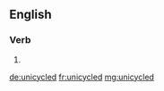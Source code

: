 ==English==

===Verb===
{{head|en|verb form}}

# {{en-past of|unicycle}}

[[de:unicycled]]
[[fr:unicycled]]
[[mg:unicycled]]